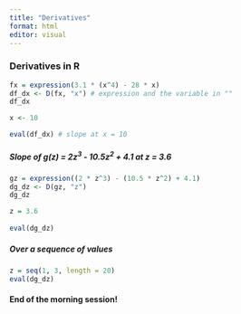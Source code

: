 ```yaml
---
title: "Derivatives"
format: html
editor: visual
---
```


### Derivatives in R

```r
fx = expression(3.1 * (x^4) - 28 * x) 
df_dx <- D(fx, "x") # expression and the variable in ""
df_dx

x <- 10

eval(df_dx) # slope at x = 10
```

##### Slope of g(z) = 2z^3^ - 10.5z^2^ + 4.1 at z = 3.6

```r
gz = expression((2 * z^3) - (10.5 * z^2) + 4.1)
dg_dz <- D(gz, "z")
dg_dz

z = 3.6
 
eval(dg_dz)

```

##### Over a sequence of values
```r
z = seq(1, 3, length = 20)
eval(dg_dz)
```

#### End of the morning session!
